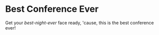 
# Best Conference Ever

Get your *best-night-ever* face ready, 'cause, this is the best conference ever!
